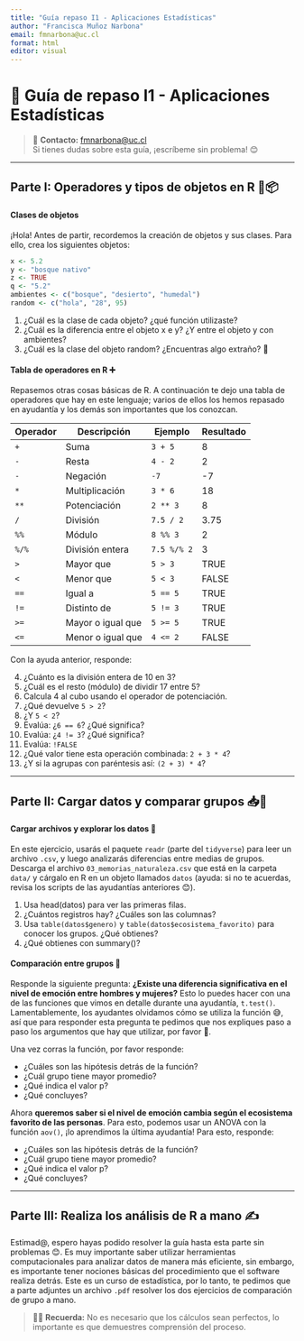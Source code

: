 ```yaml
---
title: "Guía repaso I1 - Aplicaciones Estadísticas"
author: "Francisca Muñoz Narbona"
email: fmnarbona@uc.cl
format: html
editor: visual
---
```


# 🧪 Guía de repaso I1 - Aplicaciones Estadísticas

> 💌 **Contacto:** [fmnarbona\@uc.cl](mailto:fmnarbona@uc.cl)\
> Si tienes dudas sobre esta guía, ¡escríbeme sin problema! 😊

------------------------------------------------------------------------

## Parte I: Operadores y tipos de objetos en R 🌿📦

#### Clases de objetos

¡Hola! Antes de partir, recordemos la creación de objetos y sus clases. Para ello, crea los siguientes objetos:

```r
x <- 5.2
y <- "bosque nativo"
z <- TRUE
q <- "5.2"
ambientes <- c("bosque", "desierto", "humedal")
random <- c("hola", "28", 95)
```

1.  ¿Cuál es la clase de cada objeto? ¿qué función utilizaste?
2.  ¿Cuál es la diferencia entre el objeto x e y? ¿Y entre el objeto y con ambientes?
3.  ¿Cuál es la clase del objeto random? ¿Encuentras algo extraño? 🤔

#### Tabla de operadores en R ➕

Repasemos otras cosas básicas de R. A continuación te dejo una tabla de operadores que hay en este lenguaje; varios de ellos los hemos repasado en ayudantía y los demás son importantes que los conozcan.

| Operador | Descripción       | Ejemplo     | Resultado |
|----------|-------------------|-------------|-----------|
| `+`      | Suma              | `3 + 5`     | 8         |
| `-`      | Resta             | `4 - 2`     | 2         |
| `-`      | Negación          | `-7`        | -7        |
| `*`      | Multiplicación    | `3 * 6`     | 18        |
| `**`     | Potenciación      | `2 ** 3`    | 8         |
| `/`      | División          | `7.5 / 2`   | 3.75      |
| `%%`     | Módulo            | `8 %% 3`    | 2         |
| `%/%`    | División entera   | `7.5 %/% 2` | 3         |
| `>`      | Mayor que         | `5 > 3`     | TRUE      |
| `<`      | Menor que         | `5 < 3`     | FALSE     |
| `==`     | Igual a           | `5 == 5`    | TRUE      |
| `!=`     | Distinto de       | `5 != 3`    | TRUE      |
| `>=`     | Mayor o igual que | `5 >= 5`    | TRUE      |
| `<=`     | Menor o igual que | `4 <= 2`    | FALSE     |

Con la ayuda anterior, responde:

4.  ¿Cuánto es la división entera de 10 en 3?
5.  ¿Cuál es el resto (módulo) de dividir 17 entre 5?
6.  Calcula 4 al cubo usando el operador de potenciación.
7.  ¿Qué devuelve `5 > 2`?
8.  ¿Y `5 < 2`?
9.  Evalúa: ¿`6 == 6`? ¿Qué significa?
10. Evalúa: ¿`4 != 3`? ¿Qué significa?
11. Evalúa: `!FALSE`
12. ¿Qué valor tiene esta operación combinada: `2 + 3 * 4`?
13. ¿Y si la agrupas con paréntesis así: `(2 + 3) * 4`?

------------------------------------------------------------------------

## Parte II: Cargar datos y comparar grupos 📥🧪

#### Cargar archivos y explorar los datos 📂

En este ejercicio, usarás el paquete `readr` (parte del `tidyverse`) para leer un archivo `.csv`, y luego analizarás diferencias entre medias de grupos. Descarga el archivo `03_memorias_naturaleza.csv` que está en la carpeta `data/` y cárgalo en R en un objeto llamados `datos` (ayuda: si no te acuerdas, revisa los scripts de las ayudantías anteriores 😊).

1.  Usa head(datos) para ver las primeras filas.
2.  ¿Cuántos registros hay? ¿Cuáles son las columnas?
3.  Usa `table(datos$genero)` y `table(datos$ecosistema_favorito)` para conocer los grupos. ¿Qué obtienes?
4.  ¿Qué obtienes con summary()?

#### Comparación entre grupos 👥

Responde la siguiente pregunta: **¿Existe una diferencia significativa en el nivel de emoción entre hombres y mujeres?** Esto lo puedes hacer con una de las funciones que vimos en detalle durante una ayudantía, `t.test()`. Lamentablemente, los ayudantes olvidamos cómo se utiliza la función 😅, así que para responder esta pregunta te pedimos que nos expliques paso a paso los argumentos que hay que utilizar, por favor 🙏.

Una vez corras la función, por favor responde:

-   ¿Cuáles son las hipótesis detrás de la función?
-   ¿Cuál grupo tiene mayor promedio?
-   ¿Qué indica el valor p?
-   ¿Qué concluyes?

Ahora **queremos saber si el nivel de emoción cambia según el ecosistema favorito de las personas**. Para esto, podemos usar un ANOVA con la función `aov()`, ¡lo aprendimos la última ayudantía! Para esto, responde:

-   ¿Cuáles son las hipótesis detrás de la función?
-   ¿Cuál grupo tiene mayor promedio?
-   ¿Qué indica el valor p?
-   ¿Qué concluyes?

------------------------------------------------------------------------

## Parte III: Realiza los análisis de R a mano ✍️

Estimad\@, espero hayas podido resolver la guía hasta esta parte sin problemas 😊. Es muy importante saber utilizar herramientas computacionales para analizar datos de manera más eficiente, sin embargo, es importante tener nociones básicas del procedimiento que el software realiza detrás. Este es un curso de estadística, por lo tanto, te pedimos que a parte adjuntes un archivo `.pdf` resolver los dos ejercicios de comparación de grupo a mano.

> 🙋‍♀️ **Recuerda:** No es necesario que los cálculos sean perfectos, lo importante es que demuestres comprensión del proceso.
